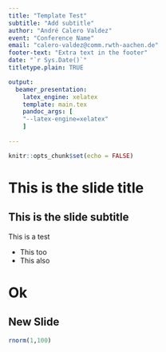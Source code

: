 ```yaml
---
title: "Template Test"
subtitle: "Add subtitle"
author: "André Calero Valdez"
event: "Conference Name"
email: "calero-valdez@comm.rwth-aachen.de"
footer-text: "Extra text in the footer"
date: "`r Sys.Date()`"
titletype.plain: TRUE

output: 
  beamer_presentation:
    latex_engine: xelatex  
    template: main.tex
    pandoc_args: [
    "--latex-engine=xelatex"
    ]
  
---
```


```r
knitr::opts_chunk$set(echo = FALSE)
```

# This is the slide title
## This is the slide subtitle
This is a test

- This too
- This also

# Ok
## New Slide
```r
rnorm(1,100)
```

